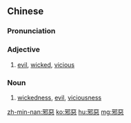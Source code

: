 {{also|邪恶}}
==Chinese==
{{zh-forms|s=邪恶}}

===Pronunciation===
{{zh-pron
|m=xié'è
|c=ce4 ok3
|h=pfs=sià-ok
|mn=siâ-ok
|cat=a,n
}}

===Adjective===
{{zh-adj}}

# [[evil]], [[wicked]], [[vicious]]

===Noun===
{{zh-noun}}

# [[wickedness]], [[evil]], [[viciousness]]

[[zh-min-nan:邪惡]]
[[ko:邪惡]]
[[hu:邪惡]]
[[mg:邪惡]]